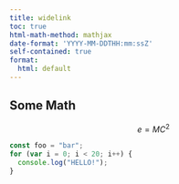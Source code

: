 ```yaml
---
title: widelink
toc: true
html-math-method: mathjax
date-format: 'YYYY-MM-DDTHH:mm:ssZ'
self-contained: true
format:
  html: default
---
```

  
## Some Math

$$ e = MC^2 $$

```javascript
const foo = "bar";
for (var i = 0; i < 20; i++) {
  console.log("HELLO!");
}
```